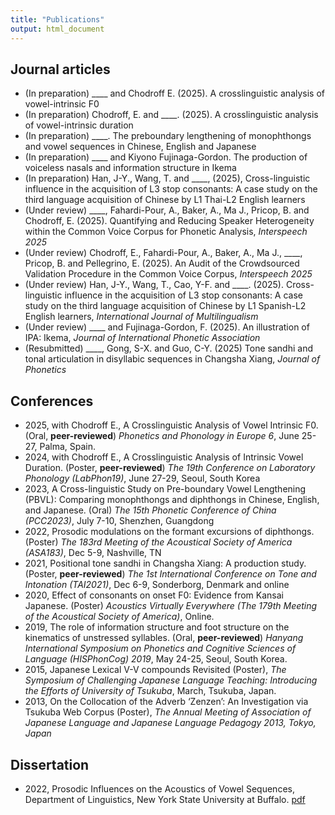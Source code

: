 ```yaml
---
title: "Publications"
output: html_document
---
```


## Journal articles

- (In preparation) \_\_\_\_ and Chodroff E. (2025). A crosslinguistic analysis of vowel-intrinsic F0
- (In preparation) Chodroff, E. and \_\_\_\_. (2025). A crosslinguistic analysis of vowel-intrinsic duration
- (In preparation) \_\_\_\_. The preboundary lengthening of monophthongs and vowel sequences in Chinese, English and Japanese
- (In preparation) \_\_\_\_ and Kiyono Fujinaga-Gordon. The production of voiceless nasals and information structure in Ikema
- (In preparation) Han, J-Y., Wang, T. and \_\_\_\_, (2025), Cross-linguistic influence in the acquisition of L3 stop consonants: A case study on the third language acquisition of Chinese by L1 Thai-L2 English learners
- (Under review) \_\_\_\_, Fahardi-Pour, A., Baker, A., Ma J., Pricop, B. and Chodroff, E. (2025). Quantifying and Reducing Speaker Heterogeneity within the Common Voice Corpus for Phonetic Analysis, *Interspeech 2025*
- (Under review) Chodroff, E., Fahardi-Pour, A., Baker, A., Ma J., \_\_\_\_, Pricop, B. and Pellegrino, E. (2025). An Audit of the Crowdsourced Validation Procedure in the Common Voice Corpus, *Interspeech 2025*
- (Under review) Han, J-Y., Wang, T., Cao, Y-F. and \_\_\_\_. (2025). Cross-linguistic influence in the acquisition of L3 stop consonants: A case study on the third language acquisition of Chinese by L1 Spanish-L2 English learners, *International Journal of Multilingualism*
- (Under review) \_\_\_\_ and Fujinaga-Gordon, F. (2025). An illustration of IPA: Ikema,
_Journal of International Phonetic Association_
- (Resubmitted) \_\_\_\_, Gong, S-X. and Guo, C-Y. (2025) Tone sandhi and tonal articulation in disyllabic sequences in Changsha Xiang, *Journal of Phonetics*

## Conferences

- 2025, with Chodroff E., A Crosslinguistic Analysis of Vowel Intrinsic F0. (Oral, **peer-reviewed**) *Phonetics and Phonology in Europe 6*, June 25-27, Palma, Spain.
- 2024, with Chodroff E., A Crosslinguistic Analysis of Intrinsic Vowel Duration. (Poster, **peer-reviewed**) *The 19th Conference on Laboratory Phonology (LabPhon19)*, June 27-29, Seoul, South Korea
- 2023, A Cross-linguistic Study on Pre-boundary Vowel Lengthening (PBVL): Comparing monophthongs and diphthongs in Chinese, English, and Japanese. (Oral) *The 15th Phonetic Conference of China (PCC2023)*, July 7-10, Shenzhen, Guangdong
- 2022, Prosodic modulations on the formant excursions of diphthongs. (Poster) *The 183rd Meeting of the Acoustical Society of America (ASA183)*, Dec 5-9, Nashville, TN
- 2021, Positional tone sandhi in Changsha Xiang: A production study. (Poster, **peer-reviewed**) *The 1st International Conference on Tone and Intonation (TAI2021)*, Dec 6-9, Sonderborg, Denmark and online
- 2020, Effect of consonants on onset F0: Evidence from Kansai Japanese. (Poster) *Acoustics Virtually Everywhere (The 179th Meeting of the Acoustical Society of America)*, Online.
- 2019, The role of information structure and foot structure on the kinematics of unstressed syllables. (Oral, **peer-reviewed**) *Hanyang International Symposium on Phonetics and Cognitive Sciences of Language (HISPhonCog) 2019*, May 24-25, Seoul, South Korea.
- 2015, Japanese Lexical V-V compounds Revisited (Poster), *The Symposium of Challenging Japanese Language Teaching: Introducing the Efforts of University of Tsukuba*, March, Tsukuba, Japan.
- 2013, On the Collocation of the Adverb ‘Zenzen’: An Investigation via Tsukuba Web Corpus (Poster), *The Annual Meeting of Association of Japanese Language and Japanese Language Pedagogy 2013, Tokyo, Japan*

## Dissertation

- 2022, Prosodic Influences on the Acoustics of Vowel Sequences, Department of Linguistics, New York State University at Buffalo. [pdf](/mz_dissertation.pdf)